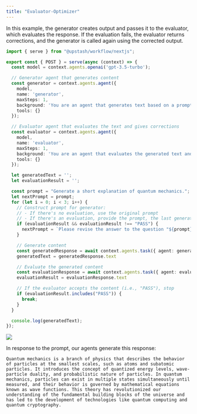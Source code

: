 ```yaml
---
title: "Evaluator-Optimizer"
---
```


In this example, the generator creates output and passes it to the evaluator, which evaluates the response. If the evaluation fails, the evaluator returns corrections, and the generator is called again using the corrected output.

```ts
import { serve } from "@upstash/workflow/nextjs";

export const { POST } = serve(async (context) => {
  const model = context.agents.openai('gpt-3.5-turbo');

  // Generator agent that generates content
  const generator = context.agents.agent({
    model,
    name: 'generator',
    maxSteps: 1,
    background: 'You are an agent that generates text based on a prompt.',
    tools: {}
  });

  // Evaluator agent that evaluates the text and gives corrections
  const evaluator = context.agents.agent({
    model,
    name: 'evaluator',
    maxSteps: 1,
    background: 'You are an agent that evaluates the generated text and provides corrections if needed.',
    tools: {}
  });

  let generatedText = '';
  let evaluationResult = '';

  const prompt = "Generate a short explanation of quantum mechanics.";
  let nextPrompt = prompt;
  for (let i = 0; i < 3; i++) {
    // Construct prompt for generator: 
    // - If there's no evaluation, use the original prompt
    // - If there's an evaluation, provide the prompt, the last generated text, and the evaluator's feedback
    if (evaluationResult && evaluationResult !== "PASS") {
      nextPrompt = `Please revise the answer to the question "${prompt}". Previous answer was: "${generatedText}", which received this feedback: "${evaluationResult}".`;
    }

    // Generate content
    const generatedResponse = await context.agents.task({ agent: generator, prompt }).run();
    generatedText = generatedResponse.text

    // Evaluate the generated content
    const evaluationResponse = await context.agents.task({ agent: evaluator, prompt: `Evaluate and provide feedback for the following text: ${generatedText}` }).run();
    evaluationResult = evaluationResponse.text

    // If the evaluator accepts the content (i.e., "PASS"), stop
    if (evaluationResult.includes("PASS")) {
      break;
    }
  }

  console.log(generatedText);
});
```

<img src="/img/workflow/agents/evaluator-optimizer.png" />

In response to the prompt, our agents generate this response:

```
Quantum mechanics is a branch of physics that describes the behavior of particles at the smallest scales, such as atoms and subatomic particles. It introduces the concept of quantized energy levels, wave-particle duality, and probabilistic nature of particles. In quantum mechanics, particles can exist in multiple states simultaneously until measured, and their behavior is governed by mathematical equations known as wave functions. This theory has revolutionized our understanding of the fundamental building blocks of the universe and has led to the development of technologies like quantum computing and quantum cryptography.
```
